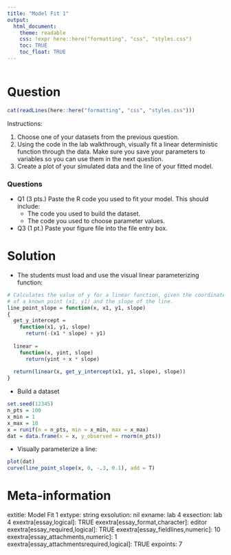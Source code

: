 ```yaml
---
title: "Model Fit 1"
output:  
  html_document:
    theme: readable
    css: !expr here::here("formatting", "css", "styles.css")
    toc: TRUE
    toc_float: TRUE
---
```



```r
```


Question
========

```r
cat(readLines(here::here("formatting", "css", "styles.css")))
```

Instructions:

1. Choose one of your datasets from the previous question.
2. Using the code in the lab walkthrough, visually fit a linear deterministic function through the data.  Make sure you save your parameters to variables so you can use them in the next question.
3. Create a plot of your simulated data and the line of your fitted model.

<div class="questionborder">
### Questions

- Q1 (3 pts.) Paste the R code you used to fit your model.  This should include:
  - The code you used to build the dataset.
  - The code you used to choose parameter values.
- Q3 (1 pt.) Paste your figure file into the file entry box.
</div>


Solution
========

- The students must load and use the visual linear parameterizing function:
```r
# Calculates the value of y for a linear function, given the coordinates
# of a known point (x1, y1) and the slope of the line.
line_point_slope = function(x, x1, y1, slope)
{
  get_y_intercept = 
    function(x1, y1, slope) 
      return(-(x1 * slope) + y1)
  
  linear = 
    function(x, yint, slope) 
      return(yint + x * slope)
  
  return(linear(x, get_y_intercept(x1, y1, slope), slope))
}
```



- Build a dataset
```r
set.seed(12345)
n_pts = 100
x_min = 1
x_max = 10
x = runif(n = n_pts, min = x_min, max = x_max)
dat = data.frame(x = x, y_observed = rnorm(n_pts))
```

- Visually parameterize a line:
```r
plot(dat)
curve(line_point_slope(x, 0, -.3, 0.1), add = T)
```




Meta-information
================
extitle: Model Fit 1
extype: string
exsolution: nil
exname: lab 4
exsection: lab 4
exextra[essay,logical]: TRUE
exextra[essay_format,character]: editor
exextra[essay_required,logical]: TRUE
exextra[essay_fieldlines,numeric]: 10
exextra[essay_attachments,numeric]: 1
exextra[essay_attachmentsrequired,logical]: TRUE
expoints: 7

